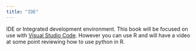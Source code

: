 ```yaml
---
title: "IDE"
---
```


IDE or Integrated development environment. This book will be focused on use with [Visual Studio Code](https://code.visualstudio.com/). However you can use R and will have a video at some point reviewing how to use python in R.
